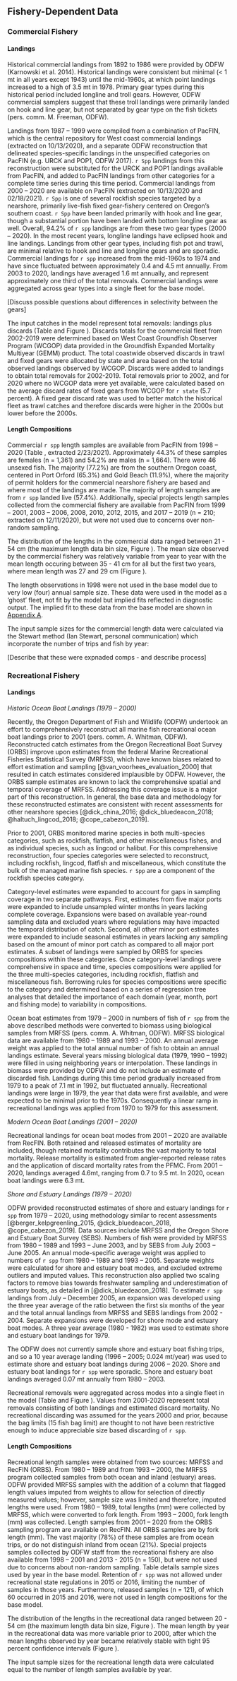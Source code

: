 ## Fishery-Dependent Data

### Commercial Fishery

#### Landings

Historical commercial landings from 1892 to 1986 were provided by ODFW (Karnowski et al. 2014).  Historical landings were consistent but minimal (< 1 mt in all years except 1943) until the mid-1960s, at which point landings increased to a high of 3.5 mt in 1978. Primary gear types during this historical period included longline and troll gears. However, ODFW commercial samplers suggest that these troll landings were primarily landed on hook and line gear, but not separated by gear type on the fish tickets (pers. comm. M. Freeman, ODFW). 

Landings from 1987 – 1999 were compiled from a combination of PacFIN, which is the central repository for West coast commercial landings (extracted on 10/13/2020), and a separate ODFW reconstruction that delineated species-specific landings in the unspecified categories on PacFIN (e.g. URCK and POP1, ODFW 2017). `r Spp` landings from this reconstruction were substituted for the URCK and POP1 landings available from PacFIN, and added to PacFIN landings from other categories for a complete time series during this time period. Commercial landings from 2000 – 2020 are available on PacFIN (extracted on 10/13/2020 and 02/18/2021). `r Spp` is one of several rockfish species targeted by a nearshore, primarily live-fish fixed gear-fishery centered on Oregon’s southern coast. `r Spp` have been landed primarily with hook and line gear, though a substantial portion have been landed with bottom longline gear as well. Overall, 94.2% of `r spp` landings are from these two gear types (2000 – 2020). In the most recent years, longline landings have eclipsed hook and line landings. Landings from other gear types, including fish pot and trawl, are minimal relative to hook and line and longline gears and are sporadic. Commercial landings for `r spp` increased from the mid-1960s to 1974 and have since fluctuated between approximately 0.4 and 4.5 mt annually. From 2003 to 2020, landings have averaged 1.6 mt annually, and represent approximately one third of the total removals. Commercial landings were aggregated across gear types into a single fleet for the base model. 

[Discuss possible questions about differences in selectivity between the gears]

The input catches in the model represent total removals: landings plus discards (Table \ref{tab:catch} and Figure \ref{fig:catch}). Discards totals for the commercial fleet from 2002-2019 were determined based on West Coast Groundfish Observer Program (WCGOP) data provided in the Groundfish Expanded Mortality Multiyear (GEMM) product. The total coastwide observed discards in trawl and fixed gears were allocated by state and area based on the total observed landings observed by WCGOP. Discards were added to landings to obtain total removals for 2002-2019. Total removals prior to 2002, and for 2020 where no WCGOP data were yet available, were calculated based on the average discard rates of fixed gears from WCGOP for `r state` (5.7 percent). A fixed gear discard rate was used to better match the historical fleet as trawl catches and therefore discards were higher in the 2000s but lower before the 2000s.  

#### Length Compositions

Commercial `r spp` length samples are available from PacFIN from 1998 – 2020 (Table \ref{tab:com-len-samps}, extracted 2/23/2021). Approximately 44.3% of these samples are females (n = 1,361) and 54.2% are males (n = 1,664). There were 46 unsexed fish. The majority (77.2%) are from the southern Oregon coast, centered in Port Orford (65.3%) and Gold Beach (11.9%), where the majority of permit holders for the commercial nearshore fishery are based and where most of the landings are made. The majority of length samples are from `r spp` landed live (57.4%). Additionally, special projects length samples collected from the commercial fishery are available from PacFIN from 1999 – 2001, 2003 – 2006, 2008, 2010, 2012, 2015, and 2017 – 2019 (n = 210; extracted on 12/11/2020), but were not used due to concerns over non-random sampling.  

The distribution of the lengths in the commercial data ranged between 21 - 54 cm (the maximum length data bin size, Figure \ref{fig:com-len-data}). The mean size observed by the commercial fishery was relatively variable from year to year with the mean length occuring between 35 - 41 cm for all but the first two years, where mean length was 27 and 29 cm (Figure \ref{fig:mean-com-len-data}). 

The length observations in 1998 were not used in the base model due to very low (four) annual sample size. These data were used in the model as a 'ghost' fleet, not fit by the model but implied fits reflected in diagnostic output. The implied fit to these data from the base model are shown in [Appendix A](#append_a). 

The input sample sizes for the commercial length data were calculated via the Stewart method (Ian Stewart, personal communication) which incorporate the number of trips and fish by year:

\begin{centering}

Input effN = $N_{\text{trips}} + 0.138 * N_{\text{fish}}$ if $N_{\text{fish}}/N_{\text{trips}}$ is $<$ 44

Input effN = $7.06 * N_{\text{trips}}$ if $N_{\text{fish}}/N_{\text{trips}}$ is $\geq$ 44

\end{centering}

[Describe that these were expnaded comps - and describe process]


### Recreational Fishery

#### Landings

_Historic Ocean Boat Landings (1979 – 2000)_

Recently, the Oregon Department of Fish and Wildlife (ODFW) undertook an effort to comprehensively reconstruct all marine fish recreational ocean boat landings prior to 2001 (pers. comm. A. Whitman, ODFW). Reconstructed catch estimates from the Oregon Recreational Boat Survey (ORBS) improve upon estimates from the federal Marine Recreational Fisheries Statistical Survey (MRFSS), which have known biases related to effort estimation and sampling [@van_voorhees_evaluation_2000] that resulted in catch estimates considered implausible by ODFW. However, the ORBS sample estimates are known to lack the comprehensive spatial and temporal coverage of MRFSS. Addressing this coverage issue is a major part of this reconstruction. In general, the base data and methodology for these reconstructed estimates are consistent with recent assessments for other nearshore species [@dick_china_2016; @dick_bluedeacon_2018; @haltuch_lingcod_2018; @cope_cabezon_2019]. 

Prior to 2001, ORBS monitored marine species in both multi-species categories, such as rockfish, flatfish, and other miscellaneous fishes, and as individual species, such as lingcod or halibut. For this comprehensive reconstruction, four species categories were selected to reconstruct, including rockfish, lingcod, flatfish and miscellaneous, which constitute the bulk of the managed marine fish species. `r Spp` are a component of the rockfish species category. 

Category-level estimates were expanded to account for gaps in sampling coverage in two separate pathways. First, estimates from five major ports were expanded to include unsampled winter months in years lacking complete coverage. Expansions were based on available year-round sampling data and excluded years where regulations may have impacted the temporal distribution of catch.  Second, all other minor port estimates were expanded to include seasonal estimates in years lacking any sampling based on the amount of minor port catch as compared to all major port estimates. A subset of landings were sampled by ORBS for species compositions within these categories. Once category-level landings were comprehensive in space and time, species compositions were applied for the three multi-species categories, including rockfish, flatfish and miscellaneous fish. Borrowing rules for species compositions were specific to the category and determined based on a series of regression tree analyses that detailed the importance of each domain (year, month, port and fishing mode) to variability in compositions. 

Ocean boat estimates from 1979 – 2000 in numbers of fish of `r spp` from the above described methods were converted to biomass using biological samples from MRFSS (pers. comm. A. Whitman, ODFW). MRFSS biological data are available from 1980 – 1989 and 1993 – 2000. An annual average weight was applied to the total annual number of fish to obtain an annual landings estimate. Several years missing biological data (1979, 1990 – 1992) were filled in using neighboring years or interpolation. These landings in biomass were provided by ODFW and do not include an estimate of discarded fish. Landings during this time period gradually increased from 1979 to a peak of 7.1 mt in 1992, but fluctuated annually. Recreational landings were large in 1979, the year that data were first available, and were expected to be minimal prior to the 1970s. Consequently a linear ramp in recreational landings was applied from 1970 to 1979 for this assessment.   

_Modern Ocean Boat Landings (2001 – 2020)_

Recreational landings for ocean boat modes from 2001 – 2020 are available from RecFIN.  Both retained and released estimates of mortality are included, though retained mortality contributes the vast majority to total mortality. Release mortality is estimated from angler-reported release rates and the application of discard mortality rates from the PFMC.  From 2001 – 2020, landings averaged 4.6mt, ranging from 0.7 to 9.5 mt. In 2020, ocean boat landings were 6.3 mt.

_Shore and Estuary Landings (1979 – 2020)_

ODFW provided reconstructed estimates of shore and estuary landings for `r spp` from 1979 – 2020, using methodology similar to recent assessments [@berger_kelpgreenling_2015, @dick_bluedeacon_2018, @cope_cabezon_2019]. Data sources include MRFSS and the Oregon Shore and Estuary Boat Survey (SEBS). Numbers of fish were provided by MRFSS from 1980 – 1989 and 1993 – June 2003, and by SEBS from July 2003 – June 2005. An annual mode-specific average weight was applied to numbers of `r spp` from 1980 – 1989 and 1993 – 2005. Separate weights were calculated for shore and estuary boat modes, and excluded extreme outliers and imputed values. This reconstruction also applied two scaling factors to remove bias towards freshwater sampling and underestimation of estuary boats, as detailed in [@dick_bluedeacon_2018]. To estimate `r spp` landings from July – December 2005, an expansion was developed using the three year average of the ratio between the first six months of the year and the total annual landings from MRFSS and SEBS landings from 2002 - 2004. Separate expansions were developed for shore mode and estuary boat modes. A three year average (1980 - 1982) was used to estimate shore and estuary boat landings for 1979.  

The ODFW does not currently sample shore and estuary boat fishing trips, and so a 10 year average landing (1996 – 2005; 0.024 mt/year) was used to estimate shore and estuary boat landings during 2006 – 2020. Shore and estuary boat landings for `r spp` were sporadic. Shore and estuary boat landings averaged 0.07 mt annually from 1980 – 2003.

Recreational removals were aggregated across modes into a single fleet in the model (Table \ref{tab:catch} and Figure \ref{fig:catch}). Values from 2001-2020 represent total removals consisting of both landings and estimated discard mortality. No recreational discarding was assumed for the years 2000 and prior, because the bag limits (15 fish bag limit) are thought to not have been restrictive enough to induce appreciable size based discarding of `r spp`.

#### Length Compositions

Recreational length samples were obtained from two sources: MRFSS and RecFIN (ORBS). From 1980 – 1989 and from 1993 – 2000, the MRFSS program collected samples from both ocean and inland (estuary) areas. ODFW provided MRFSS samples with the addition of a column that flagged length values imputed from weights to allow for selection of directly measured values; however, sample size was limited and therefore, imputed lengths were used.  From 1980 – 1989, total lengths (mm) were collected by MRFSS, which were converted to fork length. From 1993 – 2000, fork length (mm) was collected. Length samples from 2001 – 2020 from the ORBS sampling program are available on RecFIN. All ORBS samples are by fork length (mm). The vast majority (78%) of these samples are from ocean trips, or do not distinguish inland from ocean (21%). Special projects samples collected by ODFW staff from the recreational fishery are also available from 1998 – 2001 and 2013 - 2015 (n = 150), but were not used due to concerns about non-random sampling. Table \ref{tab:len-samps} details sample sizes used by year in the base model. Retention of `r spp` was not allowed under recreational state regulations in 2015 or 2016, limiting the number of samples in those years. Furthermore, released samples (n = 121), of which 60 occurred in 2015 and 2016, were not used in length compositions for the base model.   

The distribution of the lengths in the recreational data ranged between 20 - 54 cm (the maximum length data bin size, Figure \ref{fig:rec-len-data}). The mean length by year in the recreational data was more variable prior to 2000, after which the mean lengths observed by year became relatively stable with tight 95 percent confidence intervals (Figure \ref{fig:mean-rec-len-data}).

The input sample sizes for the recreational length data were calculated equal to the number of length samples available by year. 
